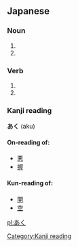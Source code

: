==Japanese==  
===Noun===
{{ja-noun|h|rom=aku}}
# {{japdef|灰汁|[[lye]], [[scum]]}}
# {{japdef|悪|[[evil]], [[vice]], [[ill]], [[wrong]]}}
===Verb===
{{ja-verb|h|rom=aku}}
# {{japdef|開く|[[open]], [[burst]]}}
# {{japdef|空く|[[vacant]], [[empty]]}}

===Kanji reading===
'''あく''' (aku)
====On-reading of:====
*[[悪]]
*[[握]]
====Kun-reading of:====
*[[開]]
*[[空]]

[[Category:Kanji reading]]


[[pl:あく]]